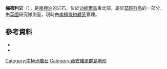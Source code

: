 {{coord|62|58|S|56|1|W|source:GNIS|display=title}}

'''梅德利岩'''（{{lang-en|Medley Rocks}}），是[[南極洲|南極洲]]的岩石，位於[[迪維爾島_(南極洲)|迪維爾島]]東北部，屬於[[茹班群島|茹班群島]]的一部分，由[[英國|英國]]研究隊測量，現時由[[南極條約體系|南極條約體系]]管理。

==參考資料==
*{{cite gnis | type = antarid | id = 9788| name = Medley Rocks | accessdate = 2013-09-12}}
*{{usgs-gazetteer|id=9788}}

{{DEFAULTSORT:Medley Rocks}}
[[Category:南極洲岩石|Category:南極洲岩石]]
[[Category:茹安維爾群島地形|Category:茹安維爾群島地形]]

{{JoinvilleIsland-geo-stub}}